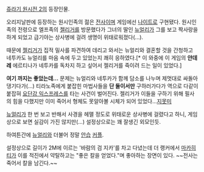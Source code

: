 [[쥬라기 원시전 2]]의 등장인물.

오리지날판에 등장하는 원시인족의 젊은 [[전사]]이며 게임에선 [[나이트]]로 구현됐다. 원시인족의 전령으로 엘프족의 [[젤리거]]를 방문했다가 그녀의 딸인 [[뉴얼리]]가 그를 보고 짝사랑을 하게 되었고 급기야는 상사병에 걸려 생명이 위태로워졌다(...).

때문에 [[젤리거]]가 집적 밀사를 파견하여 데리고 와서는 뉴얼리와 결혼할 것을 간청하고 네투카도 뉴얼리를 마음 속에 두고 있었는지 쾌히 응하였다.[* 이 와중에 이 게임의 '''얀데레''' 에르티나가 네투카를 독차지 하고 싶어서 젤리거를 죽이려 드는 일이 있었다.]

'''여기 까지는 좋았는데...'''
문제는 뉴얼리와 네투카가 함께 담소를 나누며 제멋대로 싸돌아 댕기다가(...) 티라노족에게 붙잡힌 마법사들을 '''단 둘이서만''' 구하러가다가 역으로 다같이 붙잡혀 [[요단강 익스프레스]]를 타는 사건이 벌어진다. 젤리거가 이들을 구하기 위해 필사의 힘을 다했지만 이미 죽어서 형체도 못알아볼 시체가 되어 있었다...[[지못미]]

[[뉴얼리]]가 한 번 보고 반해서 사경을 헤맬 정도로 위태로운 상사병에 걸렸다고 하니, 게임 상으로 보면 실감이 가진 않지만(...) 설정상으로는 꽤 잘생긴 외모인듯.

하여튼간에 [[뉴얼리]]와 더불어 정말 [[안습]] [[커플]].

설정상으로 길이가 2M에 이르는 '바람의 검 지카'를 차고 다녔는데 더 랭커에서 [[마카히티]]가 이를 적진에서 약탈하고는 "좋은 칼을 얻었다."며 좋아하는 장면이 있다. ~~전사는 죽어서 칼을 남긴다.~~
